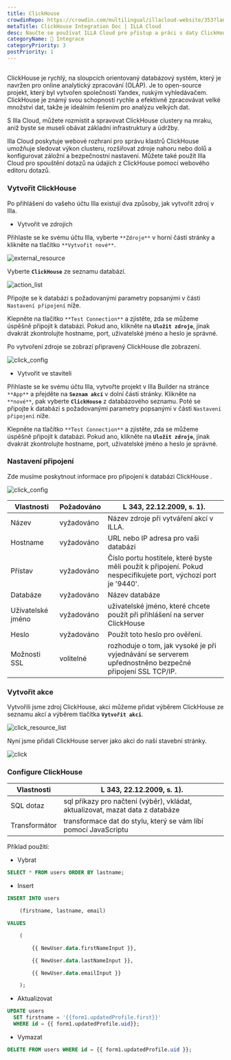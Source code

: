 ```yaml
---
title: ClickHouse
crowdinRepo: https://crowdin.com/multilingual/illacloud-website/353?languages=cs&filter=basic&value=0
metaTitle: ClickHouse Integration Doc | ILLA Cloud
desc: Naučte se používat ILLA Cloud pro přístup a práci s daty ClickHouse
categoryName: 🔨 Integrace
categoryPriority: 3
postPriority: 1
---
```


## <h2 hidden>Co je ClickHouse?</h2>

ClickHouse je rychlý, na sloupcích orientovaný databázový systém, který je navržen pro online analytický zpracování (OLAP). Je to open-source projekt, který byl vytvořen společností Yandex, ruským vyhledávačem. ClickHouse je známý svou schopností rychle a efektivně zpracovávat velké množství dat, takže je ideálním řešením pro analýzu velkých dat.

S Illa Cloud, můžete rozmístit a spravovat ClickHouse clustery na mraku, aniž byste se museli obávat základní infrastruktury a údržby.

Illa Cloud poskytuje webové rozhraní pro správu klastrů ClickHouse umožňuje sledovat výkon clusteru, rozšiřovat zdroje nahoru nebo dolů a konfigurovat záložní a bezpečnostní nastavení. Můžete také použít Illa Cloud pro spouštění dotazů na údajích z ClickHouse pomocí webového editoru dotazů.

### Vytvořit ClickHouse

Po přihlášení do vašeho účtu Illa existují dva způsoby, jak vytvořit zdroj v Illa.

-   Vytvořit ve zdrojích

Přihlaste se ke svému účtu Illa, vyberte `**Zdroje**` v horní části stránky a klikněte na tlačítko `**Vytvořit nové**`.

![external_resource](https://cdn.illacloud.com/official-website/img/docs/external_resource.png)

Vyberte **`ClickHouse`** ze seznamu databází.

![action_list](https://cdn.illacloud.com/official-website/img/docs/action_list.png)

Připojte se k databázi s požadovanými parametry popsanými v části `Nastavení připojení` níže.

Klepněte na tlačítko `**Test Connection**` a zjistěte, zda se můžeme úspěšně připojit k databázi. Pokud ano, klikněte na **`Uložit zdroje`**, jinak dvakrát zkontrolujte hostname, port, uživatelské jméno a heslo je správné.

Po vytvoření zdroje se zobrazí připravený ClickHouse dle zobrazení.

![click_config](https://cdn.illacloud.com/official-website/img/docs/click_config.png)

-   Vytvořit ve staviteli

Přihlaste se ke svému účtu Illa, vytvořte projekt v Illa Builder na stránce `**App**` a přejděte na **`Seznam akcí`** v dolní části stránky. Klikněte na `**nové**`, pak vyberte **`ClickHouse`** z databázového seznamu. Poté se připojte k databázi s požadovanými parametry popsanými v části `Nastavení připojení` níže.

Klepněte na tlačítko `**Test Connection**` a zjistěte, zda se můžeme úspěšně připojit k databázi. Pokud ano, klikněte na **`Uložit zdroje`**, jinak dvakrát zkontrolujte hostname, port, uživatelské jméno a heslo je správné.

### Nastavení připojení

Zde musíme poskytnout informace pro připojení k databázi ClickHouse .

![click_config](https://cdn.illacloud.com/official-website/img/docs/click_config.png)

| Vlastnosti           | Požadováno | L 343, 22.12.2009, s. 1).                                                                                                        |
| -------------------- | ---------- | -------------------------------------------------------------------------------------------------------------------------------- |
| Název                | vyžadováno | Název zdroje při vytváření akcí v ILLA.                                                                                          |
| Hostname             | vyžadováno | URL nebo IP adresa pro vaši databázi                                                                                             |
| Přístav              | vyžadováno | Číslo portu hostitele, které byste měli použít k připojení. Pokud nespecifikujete port, výchozí port je '9440'.                  |
| Databáze             | vyžadováno | Název databáze                                                                                                                   |
| Uživatelské jméno    | vyžadováno | uživatelské jméno, které chcete použít při přihlášení na server ClickHouse                                                       |
| Heslo                | vyžadováno | Použít toto heslo pro ověření.                                                                                                   |
| Možnosti SSL         | volitelné  | rozhoduje o tom, jak vysoké je při vyjednávání se serverem upřednostněno bezpečné připojení SSL TCP/IP.                          |

### Vytvořit akce

Vytvořili jsme zdroj ClickHouse, akci můžeme přidat výběrem ClickHouse ze seznamu akcí a výběrem tlačítka **`Vytvořit akci`**.

![click_resource_list](https://cdn.illacloud.com/official-website/img/docs/clik_resource_list.png)

Nyní jsme přidali ClickHouse server jako akci do naší stavební stránky.

![click](https://cdn.illacloud.com/official-website/img/docs/click.png)

### Configure ClickHouse

| Vlastnosti    | L 343, 22.12.2009, s. 1).                                                               |
| ------------- | --------------------------------------------------------------------------------------- |
| SQL dotaz     | sql příkazy pro načtení (výběr), vkládat, aktualizovat, mazat data z databáze           |
| Transformátor | transformace dat do stylu, který se vám líbí pomocí JavaScriptu                         |

Příklad použití:

-   Vybrat

```sql
SELECT * FROM users ORDER BY lastname;
```

-   Insert

```sql
INSERT INTO users

	(firstname, lastname, email)

VALUES

	(

		{{ NewUser.data.firstNameInput }},

		{{ NewUser.data.lastNameInput }},

		{{ NewUser.data.emailInput }}

	);
```

-   Aktualizovat

```sql
UPDATE users
  SET firstname = '{{form1.updatedProfile.first}}'
  WHERE id = {{ form1.updatedProfile.uid}};
```

-   Vymazat

```sql
DELETE FROM users WHERE id = {{ form1.updatedProfile.uid }};
```
